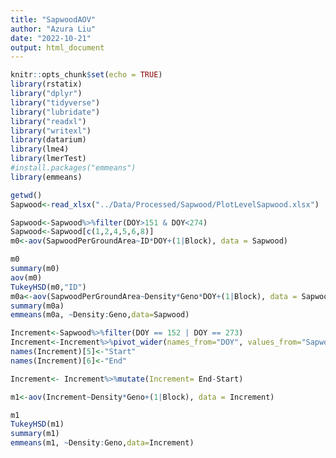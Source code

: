 ```yaml
---
title: "SapwoodAOV"
author: "Azura Liu"
date: "2022-10-21"
output: html_document
---
```



```r
knitr::opts_chunk$set(echo = TRUE)
library(rstatix)
library("dplyr")
library("tidyverse")
library("lubridate")
library("readxl")
library("writexl")
library(datarium)
library(lme4)
library(lmerTest)
#install.packages("emmeans")
library(emmeans)

getwd()
Sapwood<-read_xlsx("../Data/Processed/Sapwood/PlotLevelSapwood.xlsx")

```

```r
Sapwood<-Sapwood%>%filter(DOY>151 & DOY<274)
Sapwood<-Sapwood[c(1,2,4,5,6,8)]
m0<-aov(SapwoodPerGroundArea~ID*DOY+(1|Block), data = Sapwood)

m0
summary(m0)
aov(m0)
TukeyHSD(m0,"ID")
m0a<-aov(SapwoodPerGroundArea~Density*Geno*DOY+(1|Block), data = Sapwood)
summary(m0a)
emmeans(m0a, ~Density:Geno,data=Sapwood)

```

```r
Increment<-Sapwood%>%filter(DOY == 152 | DOY == 273)
Increment<-Increment%>%pivot_wider(names_from="DOY", values_from="SapwoodPerGroundArea")
names(Increment)[5]<-"Start"
names(Increment)[6]<-"End"

Increment<- Increment%>%mutate(Increment= End-Start)

m1<-aov(Increment~Density*Geno+(1|Block), data = Increment)

m1
TukeyHSD(m1)
summary(m1)
emmeans(m1, ~Density:Geno,data=Increment)
```
